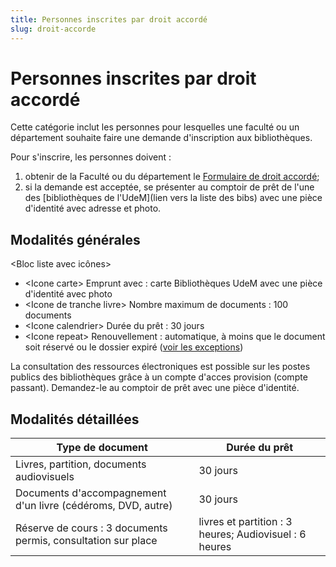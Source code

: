 ```yaml
---
title: Personnes inscrites par droit accordé
slug: droit-accorde
---
```


# Personnes inscrites par droit accordé

Cette catégorie inclut les personnes pour lesquelles une faculté ou un département souhaite faire une demande d'inscription aux bibliothèques.

Pour s'inscrire, les personnes doivent :

1. obtenir de la Faculté ou du département le [Formulaire de droit accordé](/static/documents/formulaire-droit-accorde.pdf);
2. si la demande est acceptée, se présenter au comptoir de prêt de l'une des [bibliothèques de l'UdeM](lien vers la liste des bibs) avec une pièce d'identité avec adresse et photo.

## Modalités générales

<Bloc liste avec icônes>

- &lt;Icone carte> Emprunt avec : carte Bibliothèques UdeM avec une pièce d'identité avec photo
- &lt;Icone de tranche livre> Nombre maximum de documents : 100 documents
- &lt;Icone calendrier> Durée du prêt : 30 jours
- &lt;Icone repeat> Renouvellement : automatique, à moins que le document soit réservé ou le dossier expiré ([voir les exceptions](../obtenir/pret-renouvellement-retour/index.mdx)) 

</Bloc>

La consultation des ressources électroniques est possible sur les postes publics des bibliothèques grâce à un compte d'acces provision (compte passant). Demandez-le au comptoir de prêt avec une pièce d'identité.

## Modalités détaillées

| Type de document                                              | Durée du prêt                                          |
| ------------------------------------------------------------- | ------------------------------------------------------ |
| Livres, partition, documents audiovisuels                     | 30 jours                                               |
| Documents d'accompagnement d'un livre (cédéroms, DVD, autre)  | 30 jours                                               |
| Réserve de cours : 3 documents permis, consultation sur place | livres et partition : 3 heures; Audiovisuel : 6 heures |
